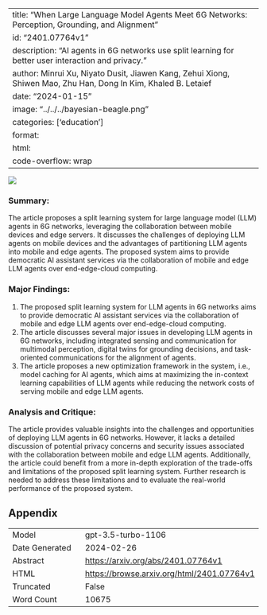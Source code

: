 
---
title: "When Large Language Model Agents Meet 6G Networks: Perception, Grounding, and Alignment"
id: "2401.07764v1"
description: "AI agents in 6G networks use split learning for better user interaction and privacy."
author: Minrui Xu, Niyato Dusit, Jiawen Kang, Zehui Xiong, Shiwen Mao, Zhu Han, Dong In Kim, Khaled B. Letaief
date: "2024-01-15"
image: "../../../bayesian-beagle.png"
categories: ['education']
format:
  html:
    code-overflow: wrap
---

![](../../../bayesian-beagle.png)

### **Summary:**
The article proposes a split learning system for large language model (LLM) agents in 6G networks, leveraging the collaboration between mobile devices and edge servers. It discusses the challenges of deploying LLM agents on mobile devices and the advantages of partitioning LLM agents into mobile and edge agents. The proposed system aims to provide democratic AI assistant services via the collaboration of mobile and edge LLM agents over end-edge-cloud computing.

### **Major Findings:**
1. The proposed split learning system for LLM agents in 6G networks aims to provide democratic AI assistant services via the collaboration of mobile and edge LLM agents over end-edge-cloud computing.
2. The article discusses several major issues in developing LLM agents in 6G networks, including integrated sensing and communication for multimodal perception, digital twins for grounding decisions, and task-oriented communications for the alignment of agents.
3. The article proposes a new optimization framework in the system, i.e., model caching for AI agents, which aims at maximizing the in-context learning capabilities of LLM agents while reducing the network costs of serving mobile and edge LLM agents.

### **Analysis and Critique:**
The article provides valuable insights into the challenges and opportunities of deploying LLM agents in 6G networks. However, it lacks a detailed discussion of potential privacy concerns and security issues associated with the collaboration between mobile and edge LLM agents. Additionally, the article could benefit from a more in-depth exploration of the trade-offs and limitations of the proposed split learning system. Further research is needed to address these limitations and to evaluate the real-world performance of the proposed system.

## Appendix

|          |          |
|----------|----------|
| Model     | gpt-3.5-turbo-1106       |
| Date Generated     | 2024-02-26       |
| Abstract | [https://arxiv.org/abs/2401.07764v1](https://arxiv.org/abs/2401.07764v1)        |
| HTML     | [https://browse.arxiv.org/html/2401.07764v1](https://browse.arxiv.org/html/2401.07764v1)       |
| Truncated       | False       |
| Word Count       | 10675       |